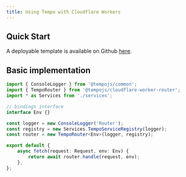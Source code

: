 ```yaml
---
title: Using Tempo with Cloudflare Workers 
---
```



## Quick Start

A deployable template is available on Github [here](https://github.com/6over3/template-worker-tempo).

## Basic implementation 

```typescript
import { ConsoleLogger } from '@tempojs/common';
import { TempoRouter } from '@tempojs/cloudflare-worker-router';
import * as Services from './services';

// bindings interface
interface Env {}

const logger = new ConsoleLogger('Router');
const registry = new Services.TempoServiceRegistry(logger);
const router = new TempoRouter<Env>(logger, registry);

export default {
	async fetch(request: Request, env: Env) {
		return await router.handle(request, env);
	},
};
```